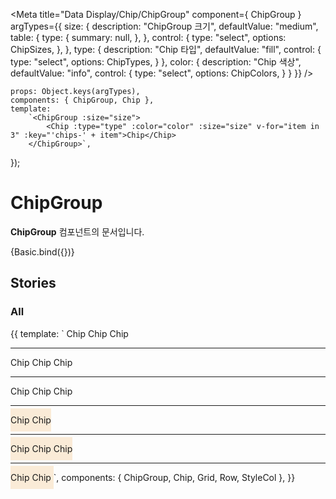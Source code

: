 
<Meta
    title="Data Display/Chip/ChipGroup"
    component={ ChipGroup }
    argTypes={{
        size: {
            description: "ChipGroup 크기",
            defaultValue: "medium",
            table: {
                type: {
                    summary: null,
                },
            },
            control: {
                type: "select",
                options: ChipSizes,
            },
        },
        type: {
            description: "Chip 타입",
            defaultValue: "fill",
            control: {
                type: "select",
                options: ChipTypes,
            }
        },
        color: {
            description: "Chip 색상",
            defaultValue: "info",
            control: {
                type: "select",
                options: ChipColors,
            }
        }
    }}
/>

    props: Object.keys(argTypes),
    components: { ChipGroup, Chip },
    template:
        `<ChipGroup :size="size">
            <Chip :type="type" :color="color" :size="size" v-for="item in 3" :key="'chips-' + item">Chip</Chip>
        </ChipGroup>`,
});

# ChipGroup

**ChipGroup** 컴포넌트의 문서입니다.

<Story name="Basic" height="100px">
    {Basic.bind({})}
</Story>

<ArgsTable story="Basic" />


## Stories
### All
<Canvas>
    <Story name="All" height="100px">
        {{
            template: `
                <Grid>
                    <Row>
                        <StyleCol :col-sm="12">
                            <ChipGroup size="small">
                                <Chip type="fill" color="info" size="small">Chip</Chip>
                                <Chip type="outline" color="info" size="small">Chip</Chip>
                                <Chip type="fill" color="info" size="small">Chip</Chip>
                            </ChipGroup>
                            <hr/>
                        </StyleCol>
                        <StyleCol :col-sm="12">
                             <ChipGroup size="medium">
                                <Chip type="fill" color="primary" size="medium">Chip</Chip>
                                <Chip type="outline" color="primary" size="medium">Chip</Chip>
                                <Chip type="fill" color="primary" size="medium">Chip</Chip>
                             </ChipGroup>
                             <hr/>
                         </StyleCol>
                         <StyleCol :col-sm="12">
                             <ChipGroup size="large">
                                <Chip type="fill" color="success" size="large">Chip</Chip>
                                <Chip type="outline" color="success" size="large">Chip</Chip>
                                <Chip type="fill" color="success" size="large">Chip</Chip>
                             </ChipGroup>
                             <hr/>
                         </StyleCol>
                        <StyleCol :col-sm="12">
                            <ChipGroup size="large" style="background:antiquewhite; padding :10px 0">
                                <Row>
                                    <StyleCol :col-sm="6">
                                        <Chip type="fill" color="info" size="large" full>Chip</Chip>
                                    </StyleCol>
                                    <StyleCol :col-sm="6">
                                        <Chip type="outline" color="info" size="large" full>Chip</Chip>
                                    </StyleCol>
                                </Row>
                            </ChipGroup>
                            <hr/>
                        </StyleCol>
                        <StyleCol :col-sm="12">
                            <ChipGroup size="medium" style="background:antiquewhite; padding :10px 0">
                                <Row>
                                    <StyleCol :col-sm="2">
                                        <Chip type="fill" color="primary" size="medium" full>Chip</Chip>
                                    </StyleCol>
                                    <StyleCol :col-sm="2">
                                        <Chip type="outline" color="primary" size="medium" full>Chip</Chip>
                                    </StyleCol>
                                    <StyleCol :col-sm="2">
                                        <Chip type="fill" color="primary" size="medium" full>Chip</Chip>
                                    </StyleCol>
                                </Row>
                            </ChipGroup>
                            <hr/>
                        </StyleCol>
                        <StyleCol :col-sm="12">
                            <ChipGroup size="small" style="background:antiquewhite; padding :10px 0">
                                <Row>
                                    <StyleCol :col-sm="1">
                                        <Chip type="fill" color="success" size="small" full>Chip</Chip>
                                    </StyleCol>
                                    <StyleCol :col-sm="1">
                                        <Chip type="outline" color="success" size="small" full>Chip</Chip>
                                    </StyleCol>
                                </Row>
                            </ChipGroup>
                        </StyleCol>
                    </Row>
                </Grid>
        `,
            components: { ChipGroup, Chip, Grid, Row, StyleCol },
        }}
    </Story>
</Canvas>

